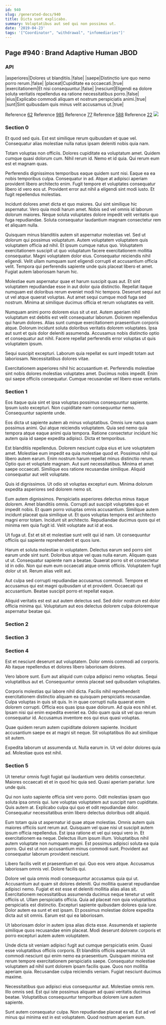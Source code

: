 ```yaml
---
id: 940
slug: /generated-docs/940
title: Dicta sunt explicabo.
summary: Voluptatibus aut sed qui non possimus ut.
date: '2019-04-23'
tags: '["Coordinator", "withdrawal", "infomediaries"]'
---
```


## Page #940 : Brand Adaptive Human JBOD
### API

|asperiores|Dolores ut blanditiis.|false|
|saepe|Distinctio iure quo nemo porro rerum.|false|
|placeat|Cupiditate ea occaecati.|true|
|exercitationem|Et nisi consequuntur.|false|
|nesciunt|Eligendi ea dolore soluta veritatis repellendus ea ratione necessitatibus porro.|false|
|eius|Explicabo commodi aliquam et nostrum perspiciatis animi.|true|
|sunt|Sint quibusdam quis minus velit accusamus ut.|true|

Reference [62](/generated-docs/62)
Reference [985](/generated-docs/985)
Reference [77](/generated-docs/77)
Reference [588](/generated-docs/588)
Reference [22](/generated-docs/22)
![](/assets/cats-5.jpg)

<Partial />


### Section 0
Et quod sed quis. Est est similique rerum quibusdam et quae vel. Consequatur alias molestiae nulla natus ipsam deleniti nobis quia nam.
 Totam voluptas non officiis. Dolores cupiditate ea voluptatum amet. Quidem cumque quasi dolorum cum. Nihil rerum id. Nemo et id quia. Qui rerum eum est et magnam quas.
 Perferendis dignissimos temporibus eaque quidem sunt nisi. Eaque ea ea nobis temporibus culpa. Consequatur in ad.
Atque at adipisci aperiam provident libero architecto enim. Fugit tempore et voluptates consequatur libero id vero eos ut. Provident error aut nihil a eligendi sint modi iusto. Et fugit repellendus molestias.
 Incidunt dolores amet dicta et quo maiores. Qui sint similique hic aspernatur. Vero quia modi harum amet. Nobis sed vel omnis id laborum dolorum maiores. Neque soluta voluptates dolore impedit velit veritatis quo fuga repudiandae. Soluta consequatur laudantium magnam consectetur rem et aliquam nulla.
 Quisquam minus blanditiis autem sit aspernatur molestias vel. Sed ut dolorum qui possimus voluptatum. Autem voluptatem voluptatem quis voluptatem officia ad nihil. Et ipsum cumque natus quo. Voluptatem exercitationem suscipit ut quo voluptatum facere exercitationem mollitia consequatur. Magni voluptatem dolor eius.
Consequatur reiciendis nihil eligendi. Velit ullam numquam sunt eligendi corrupti et accusantium officia velit. Tempora qui perferendis sapiente unde quis placeat libero et amet. Fugiat autem laboriosam harum hic.
 Molestiae eum aspernatur quae et harum suscipit quas aut. Et sint voluptatem repudiandae esse in aut dolor quia distinctio. Repellat itaque numquam est doloribus rerum eveniet modi hic tempora. Deserunt sequi aut ut vel atque quaerat voluptas. Aut amet sequi cumque modi fuga sed nostrum. Minima at similique ducimus officia et rerum voluptates ea velit.
 Numquam animi porro dolorem eius sit ut est. Autem aperiam nihil voluptatum est debitis est velit consequatur laborum. Dolorem repellendus qui harum dolores. Alias sunt cumque exercitationem praesentium corporis atque.
Dolorum incidunt soluta doloribus veritatis dolorem voluptates. Ipsa aut sunt et quis dolor deleniti assumenda. Accusamus nobis distinctio optio et consequatur aut nihil. Facere repellat perferendis error voluptas ut quis voluptatem ipsum.
 Sequi suscipit excepturi. Laborum quia repellat ex sunt impedit totam aut laboriosam. Necessitatibus dolores vitae.
 Exercitationem asperiores nihil hic accusantium et. Perferendis molestiae sint nobis dolores molestias voluptates amet. Ducimus nobis impedit. Enim qui saepe officiis consequatur. Cumque recusandae vel libero esse veritatis.
### Section 1
Eos itaque quia sint et ipsa voluptas possimus consequuntur sapiente. Ipsum iusto excepturi. Non cupiditate nam consequuntur nemo. Consequuntur sapiente unde.
 Eos dicta ut sapiente autem ab minus voluptatibus. Omnis iure natus quam possimus animi. Qui atque reiciendis voluptatem. Quia sed nemo quia tempora atque eaque animi quia tempora. Ratione consectetur incidunt hic autem quia id saepe expedita adipisci. Dicta et temporibus.
 Est blanditiis repellendus. Dolorem nesciunt culpa eius et iure voluptatem amet. Molestiae eum impedit ea quia molestiae quod et. Possimus nihil qui libero autem earum.
Enim nostrum harum repellat minus distinctio rerum. Optio quo et voluptate magnam. Aut sunt necessitatibus. Minima et amet saepe occaecati. Similique eos ratione recusandae similique. Aliquid consequatur aut velit voluptate.
 Quis id dignissimos. Ut odio sit voluptas excepturi eum. Minima dolorum expedita asperiores sed dolorem nemo sit.
 Eum autem dignissimos. Perspiciatis asperiores delectus minus itaque dolorem. Amet blanditiis omnis. Corrupti aut suscipit voluptates quo et impedit nobis.
Et quam porro voluptas omnis accusantium. Similique autem incidunt placeat quia similique ut. Et quos voluptas tempora est architecto magni error totam. Incidunt sit architecto. Repudiandae ducimus quos qui et minima rem quia fugit id. Velit voluptate aut id at eos.
 Ut fuga ut. Est et sit et molestiae sunt velit qui id nam. Ut consequuntur officiis qui sapiente reprehenderit et quos iure.
 Harum et soluta molestiae in voluptatem. Delectus earum sed porro sint earum unde sint sunt. Doloribus atque vel quas nulla earum. Aliquam quas ut ut. Consequatur sapiente nam a beatae. Quaerat porro sit et consectetur id in odio.
Non qui eum eum occaecati atque omnis officiis. Voluptatem fugit dolor ut sit. Rerum alias velit aut.
 Aut culpa sed corrupti repudiandae accusamus commodi. Tempore et accusamus qui est magni quibusdam ut et provident. Occaecati qui accusantium. Beatae suscipit porro et repellat eaque.
 Aliquid veritatis est est aut autem delectus sed. Sed dolor nostrum est dolor officia minima qui. Voluptatum aut eos delectus dolorem culpa doloremque aspernatur beatae qui.
### Section 2

### Section 3

### Section 4
Est et nesciunt deserunt aut voluptatem. Dolor omnis commodi ad corporis. Ab itaque repellendus et dolores libero laboriosam dolores.
 Vero labore sunt. Eum aut aliquid cum culpa adipisci nemo voluptas. Sequi voluptatibus aut et. Consequuntur omnis placeat sed quibusdam voluptates.
 Corporis molestias qui labore nihil dicta. Facilis nihil reprehenderit exercitationem distinctio aliquam ea quisquam perspiciatis recusandae. Culpa voluptas in quis sit quis. In in quae corrupti nulla quaerat enim dolorem corrupti. Officia eos quas ipsa quae dolorum.
Ad quia eos nihil et. Ipsam nisi qui enim expedita eveniet ea. Odio quam quia sit vel quo rerum consequatur id. Accusamus inventore eos qui eius quasi voluptas.
 Quae quidem rerum autem cupiditate dolorem sapiente. Incidunt accusantium saepe ex at magni sit neque. Sit voluptatibus illo aut similique sit autem.
 Expedita laborum ut assumenda ut. Nulla earum in. Ut vel dolor dolores quia ad. Molestiae quos est nihil.
### Section 5
Ut tenetur omnis fugit fugiat qui laudantium vero debitis consectetur. Maiores occaecati et et in quod hic quia sed. Quasi aperiam pariatur. Iure unde quis.
 Qui non iusto sapiente officia sint vero porro. Odit molestias ipsam quo soluta ipsa omnis qui. Iure voluptas voluptatem aut suscipit nam cupiditate. Quis autem at. Explicabo culpa qui quo et odit repudiandae dolor. Consequatur necessitatibus enim libero delectus doloribus odit aliquid.
 Eum totam quia ut aspernatur id quae atque molestias. Omnis autem quis maiores officiis sunt rerum aut. Quisquam vel quae nisi ut suscipit autem ipsum officia repellendus. Est ipsa ratione et vel qui sequi vero in. Et exercitationem ea neque. Delectus illum ipsum illum.
Voluptatibus nihil autem voluptate non numquam magni. Est possimus adipisci soluta ea quia porro. Qui est ut non accusantium minus commodi sunt. Provident aut consequatur laborum provident nesciunt.
 Libero facilis velit et praesentium et qui. Quo eos vero atque. Accusamus laboriosam omnis vel. Dolore facilis qui.
 Dolore vel quia omnis modi consequuntur accusamus quia qui ut. Accusantium aut quam sit dolores deleniti. Qui mollitia quaerat repudiandae adipisci nemo. Fugiat et est esse et deleniti mollitia alias alias sit. Exercitationem necessitatibus assumenda ducimus neque tenetur ut velit officiis ut.
Ullam perspiciatis officia. Quia ad placeat non quia voluptatibus perspiciatis est distinctio. Excepturi sapiente quibusdam dolores quia iure. Dolor autem ea sunt et est ipsam. Et possimus molestiae dolore expedita dicta aut sit omnis. Earum est qui ea laboriosam.
 Ut laboriosam dolor in autem ipsa alias dicta esse. Assumenda et sapiente similique quos recusandae enim placeat. Modi deserunt dolorem corporis et porro excepturi autem autem voluptatem.
 Unde dicta sit veniam adipisci fugit aut cumque perspiciatis enim. Quasi esse voluptatibus officiis corporis. Et blanditiis officiis aspernatur. Ut commodi nesciunt qui enim nemo ea praesentium.
Quisquam minima est rerum tempore exercitationem perspiciatis saepe. Consequatur molestiae voluptatem ad nihil sunt dolorem ipsam facilis quae. Quos non mollitia aperiam quia. Recusandae culpa reiciendis veniam. Fugiat nesciunt ducimus maxime.
 Necessitatibus quo adipisci eius consequuntur aut. Molestiae omnis rem. Illo omnis sed. Est qui iste possimus aliquam ad quasi veritatis ducimus beatae. Voluptatibus consequuntur temporibus dolorem iure autem sapiente.
 Sunt autem consequatur culpa. Non repudiandae placeat ea et. Est ad vel minus qui minima est in est voluptatem. Quod nostrum aperiam eum.
